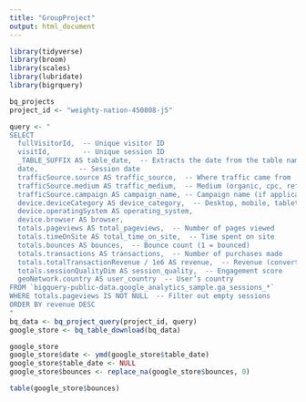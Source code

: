 ```yaml
---
title: "GroupProject"
output: html_document
---
```


```r
library(tidyverse)
library(broom)
library(scales)
library(lubridate)
library(bigrquery)
```

```r
bq_projects
project_id <- "weighty-nation-450808-j5"

query <- "
SELECT
  fullVisitorId,  -- Unique visitor ID
  visitId,        -- Unique session ID
  _TABLE_SUFFIX AS table_date,  -- Extracts the date from the table name
  date,          -- Session date
  trafficSource.source AS traffic_source,  -- Where traffic came from
  trafficSource.medium AS traffic_medium,  -- Medium (organic, cpc, referral, etc.)
  trafficSource.campaign AS campaign_name, -- Campaign name (if applicable)
  device.deviceCategory AS device_category,  -- Desktop, mobile, tablet
  device.operatingSystem AS operating_system, 
  device.browser AS browser,
  totals.pageviews AS total_pageviews,  -- Number of pages viewed
  totals.timeOnSite AS total_time_on_site,  -- Time spent on site
  totals.bounces AS bounces,  -- Bounce count (1 = bounced)
  totals.transactions AS transactions,  -- Number of purchases made
  totals.totalTransactionRevenue / 1e6 AS revenue,  -- Revenue (converted to dollars)
  totals.sessionQualityDim AS session_quality,  -- Engagement score
  geoNetwork.country AS user_country  -- User’s country
FROM `bigquery-public-data.google_analytics_sample.ga_sessions_*`
WHERE totals.pageviews IS NOT NULL  -- Filter out empty sessions
ORDER BY revenue DESC
"
bq_data <- bq_project_query(project_id, query)
google_store <- bq_table_download(bq_data)

```
```r
google_store
google_store$date <- ymd(google_store$table_date)
google_store$table_date <- NULL
google_store$bounces <- replace_na(google_store$bounces, 0)
```


```r
table(google_store$bounces)
```

